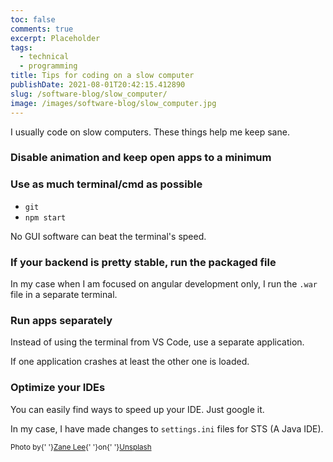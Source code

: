 ```yaml
---
toc: false
comments: true
excerpt: Placeholder
tags:
  - technical
  - programming
title: Tips for coding on a slow computer
publishDate: 2021-08-01T20:42:15.412890
slug: /software-blog/slow_computer/
image: /images/software-blog/slow_computer.jpg
---
```


I usually code on slow computers. These things help me keep sane.

### Disable animation and keep open apps to a minimum

### Use as much terminal/cmd as possible

- `git`
- `npm start`

No GUI software can beat the terminal's speed.


<Tip content="To speed things up create `.sh/.bat` files so that you can run repeated commands with a click of a button" />

### If your backend is pretty stable, run the packaged file

In my case when I am focused on angular development only, I run the `.war` file in a separate terminal.

### Run apps separately

Instead of using the terminal from VS Code, use a separate application.

If one application crashes at least the other one is loaded.

### Optimize your IDEs

You can easily find ways to speed up your IDE. Just google it.

In my case, I have made changes to `settings.ini` files for STS (A Java IDE).

<sub>Photo by{' '}<a href="https://unsplash.com/@zane4004?utm_source=unsplash&amp;utm_medium=referral&amp;utm_content=creditCopyText">Zane Lee</a>{' '}on{' '}<a href="https://unsplash.com/s/photos/old-computer?utm_source=unsplash&amp;utm_medium=referral&amp;utm_content=creditCopyText">Unsplash</a></sub>

